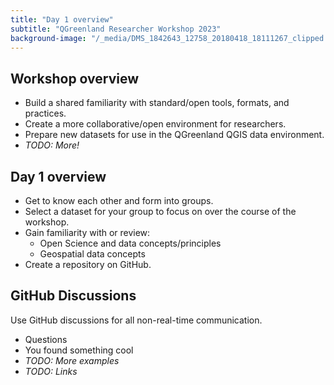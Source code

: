```yaml
---
title: "Day 1 overview"
subtitle: "QGreenland Researcher Workshop 2023"
background-image: "/_media/DMS_1842643_12758_20180418_18111267_clipped.jpg"
---
```


## Workshop overview

* Build a shared familiarity with standard/open tools, formats, and practices.
* Create a more collaborative/open environment for researchers.
* Prepare new datasets for use in the QGreenland QGIS data environment.
* _TODO: More!_


## Day 1 overview

* Get to know each other and form into groups.
* Select a dataset for your group to focus on over the course of the workshop.
* Gain familiarity with or review:
     * Open Science and data concepts/principles
     * Geospatial data concepts
* Create a repository on GitHub.


## GitHub Discussions

Use GitHub discussions for all non-real-time communication.

* Questions
* You found something cool
* _TODO: More examples_
* _TODO: Links_
